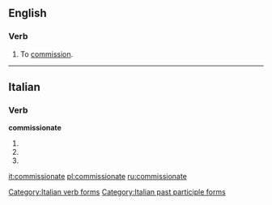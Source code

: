 ==English==

===Verb===
{{en-verb|commissionat|ed}}

# {{context|obsolete|transitive|lang=en}} To [[commission]].

{{Webster 1913}}

----

==Italian==

===Verb===
'''commissionate'''

# {{conjugation of|commissionare||2|p|pres|ind|lang=it}}
# {{conjugation of|commissionare||2|p|imp|lang=it}}
# {{feminine plural of|commissionato|lang=it}}

[[Category:Italian verb forms]]
[[Category:Italian past participle forms]]

[[it:commissionate]]
[[pl:commissionate]]
[[ru:commissionate]]